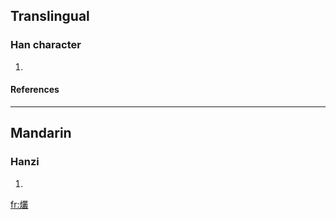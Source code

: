 ==Translingual==
===Han character===
{{Han char|rn=86|rad=火|as=18|sn=22|four=|canj=火廿金水 (FTCE)}}
# {{defn|Han|sort=火18}}
====References====
{{Han ref|kx=0687.290|dkj=19610|dj=1099.140|hdz=32249.060|uh=721C|ud=29212}}

----
==Mandarin==
===Hanzi===
{{cmn-hanzi|pin=[[cóng]] (cong2)|wg=ts'ung<sup>2</sup>}}
# {{defn|Mandarin}}

[[fr:爜]]
